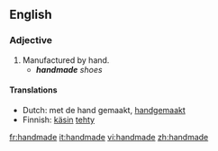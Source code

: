 ==English==

===Adjective===
{{en-adj|-}}

# Manufactured by hand.
#* '''''handmade''' shoes''

====Translations====
{{top}}
* Dutch: met de hand gemaakt, [[handgemaakt]]
* Finnish: [[käsin]] [[tehdä|tehty]]
{{bottom}}

[[fr:handmade]]
[[it:handmade]]
[[vi:handmade]]
[[zh:handmade]]